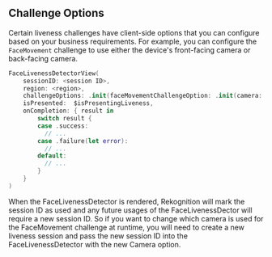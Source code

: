 
## Challenge Options

Certain liveness challenges have client-side options that you can configure based on your business requirements. For example, you can configure the `FaceMovement` challenge to use either the device's front-facing camera or back-facing camera.

```swift
FaceLivenessDetectorView(
    sessionID: <session ID>,
    region: <region>,
    challengeOptions: .init(faceMovementChallengeOption: .init(camera: .back)),
    isPresented:  $isPresentingLiveness,
    onCompletion: { result in
        switch result {
        case .success:
          // ...
        case .failure(let error):
          // ...
        default:
          // ...
        }
    }
)
```

<Alert variation="info" role="none">
    When the FaceLivenessDetector is rendered, Rekognition will mark the session ID as used and any future usages of the FaceLivenessDector will require a new session ID. So if you want to change which camera is used for the FaceMovement challenge at runtime, you will need to create a new liveness session and pass the new session ID into the FaceLivenessDetector with the new Camera option.
</Alert>
